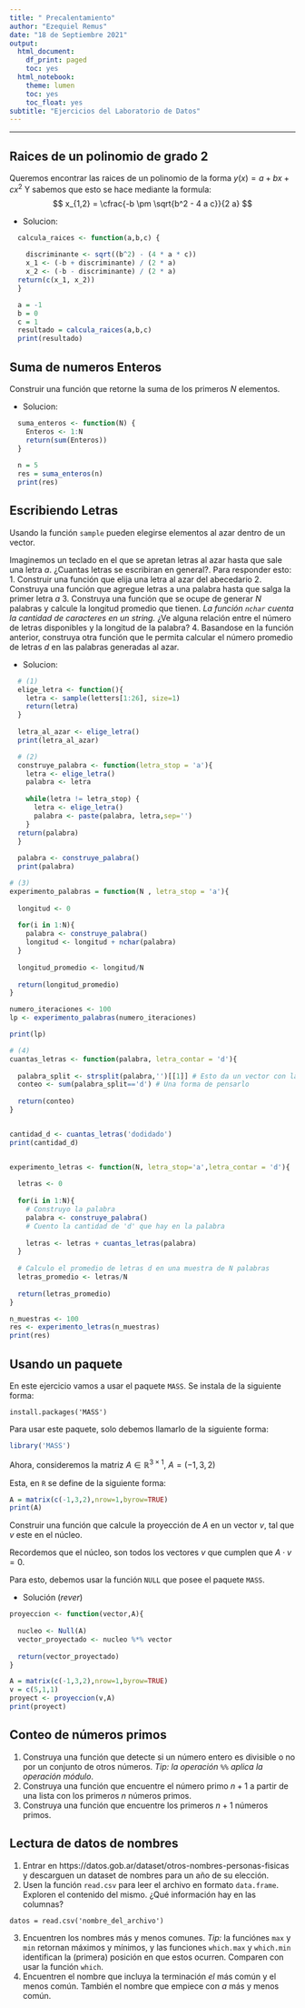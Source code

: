 ```yaml
---
title: " Precalentamiento"
author: "Ezequiel Remus"
date: "18 de Septiembre 2021"
output:
  html_document:
    df_print: paged
    toc: yes
  html_notebook:
    theme: lumen
    toc: yes
    toc_float: yes
subtitle: "Ejercicios del Laboratorio de Datos"
---
```

---

## Raices de un polinomio de grado 2

Queremos encontrar las raices de un polinomio de la forma $y(x) = a + b x + c x^2$
 Y sabemos que esto se hace mediante la formula:
 $$
  x_{1,2} = \cfrac{-b \pm \sqrt{b^2 - 4 a c}}{2 a}
 $$
 
 - Solucion: 
 
```r
  calcula_raices <- function(a,b,c) {
    
    discriminante <- sqrt((b^2) - (4 * a * c))
    x_1 <- (-b + discriminante) / (2 * a)
    x_2 <- (-b - discriminante) / (2 * a)
  return(c(x_1, x_2))
  }

  a = -1
  b = 0
  c = 1
  resultado = calcula_raices(a,b,c)
  print(resultado)
```

## Suma de numeros Enteros

Construir una función que retorne la suma de los primeros $N$ elementos.

 * Solucion: 
 
```r
  suma_enteros <- function(N) {
    Enteros <- 1:N
    return(sum(Enteros))
  }  
  
  n = 5
  res = suma_enteros(n)
  print(res)
```
 
## Escribiendo Letras

Usando la función `sample` pueden elegirse elementos al azar dentro de 
un vector.

Imaginemos un teclado en el que se apretan letras al azar hasta que sale una letra $a$. ¿Cuantas letras se escribiran en general?. Para responder esto: 
 1. Construir una función que elija una letra al azar del abecedario
 2. Construya una función que agregue letras a una palabra hasta que salga la primer letra $a$
 3. Construya una función que se ocupe de generar _N_ palabras y calcule la longitud promedio que tienen. _La función `nchar` cuenta la cantidad de caracteres en un string._ ¿Ve alguna relación entre el número de letras disponibles y la longitud de la palabra?
 4. Basandose en la función anterior, construya otra función que le permita calcular el número promedio de letras _d_ en las palabras generadas al azar.

* Solucion:

```r
  # (1)
  elige_letra <- function(){
    letra <- sample(letters[1:26], size=1)
    return(letra)
  }
  
  letra_al_azar <- elige_letra()
  print(letra_al_azar)
```

```r
  # (2)
  construye_palabra <- function(letra_stop = 'a'){
    letra <- elige_letra()
    palabra <- letra
    
    while(letra != letra_stop) {
      letra <- elige_letra()
      palabra <- paste(palabra, letra,sep='')
    }
  return(palabra)
  }
  
  palabra <- construye_palabra()
  print(palabra)
```
```r
# (3)
experimento_palabras = function(N , letra_stop = 'a'){
  
  longitud <- 0
  
  for(i in 1:N){
    palabra <- construye_palabra() 
    longitud <- longitud + nchar(palabra)
  }
  
  longitud_promedio <- longitud/N
  
  return(longitud_promedio)
}

numero_iteraciones <- 100
lp <- experimento_palabras(numero_iteraciones)

print(lp)
```
```r
# (4)
cuantas_letras <- function(palabra, letra_contar = 'd'){
  
  palabra_split <- strsplit(palabra,'')[[1]] # Esto da un vector con las letras todas separadas
  conteo <- sum(palabra_split=='d') # Una forma de pensarlo
  
  return(conteo)
}


cantidad_d <- cuantas_letras('dodidado')
print(cantidad_d)


experimento_letras <- function(N, letra_stop='a',letra_contar = 'd'){
  
  letras <- 0
  
  for(i in 1:N){
    # Construyo la palabra
    palabra <- construye_palabra()
    # Cuento la cantidad de 'd' que hay en la palabra
    
    letras <- letras + cuantas_letras(palabra)
  }
  
  # Calculo el promedio de letras d en una muestra de N palabras
  letras_promedio <- letras/N
  
  return(letras_promedio)
}

n_muestras <- 100
res <- experimento_letras(n_muestras)
print(res)
```
## Usando un paquete

En este ejercicio vamos a usar el paquete `MASS`. Se instala de la siguiente forma:
```
install.packages('MASS')
```
Para usar este paquete, solo debemos llamarlo de la siguiente forma:
```r
library('MASS')

```

Ahora, consideremos la matriz $A \in \mathbb{R}^{3 \times 1}$, $A = (-1,3,2)$

Esta, en `R` se define de la siguiente forma:
```r
A = matrix(c(-1,3,2),nrow=1,byrow=TRUE)
print(A)
```
Construir una función que calcule la proyección de $A$ en un vector $v$, tal que $v$
este en el núcleo. 

Recordemos que el núcleo, son todos los vectores $v$ que cumplen que $A \cdot v = 0$.

Para esto, debemos usar la función `NULL` que posee el paquete `MASS`.

* Solución $(rever)$

```r
proyeccion <- function(vector,A){
  
  nucleo <- Null(A)
  vector_proyectado <- nucleo %*% vector
  
  return(vector_proyectado)
}

A = matrix(c(-1,3,2),nrow=1,byrow=TRUE)
v = c(5,1,1)
proyect <- proyeccion(v,A)
print(proyect)
```

## Conteo de números primos

1. Construya una función que detecte si un número entero es divisible o no por un conjunto de otros números. _Tip: la operación_ `%%` _aplica la operación módulo_.
2. Construya una función que encuentre el número primo $n+1$ a partir de una lista con los primeros $n$ números primos.
3. Construya una función que encuentre los primeros $n+1$ números primos.




## Lectura de datos de nombres

1. Entrar en https://datos.gob.ar/dataset/otros-nombres-personas-fisicas y descarguen un dataset de nombres para un año de su elección.
2. Usen la función `read.csv` para leer el archivo en formato `data.frame`. Exploren el contenido del mismo. ¿Qué información hay en las columnas?

```
datos = read.csv('nombre_del_archivo')
```
3. Encuentren los nombres más y menos comunes. _Tip:_ la funciónes `max` y `min` retornan máximos y mínimos, y las funciones `which.max` y `which.min` identifican la (primera) posición en que estos ocurren. Comparen con usar la función `which`.
4. Encuentren el nombre que incluya la terminación _el_ más común y el menos común. También el nombre que empiece con _a_ más y menos común.